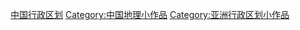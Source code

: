 {{hiddencat}}
{{WPSS-cat}}
[[Category:中国行政区划|]]
[[Category:中国地理小作品|Category:中国地理小作品]]
[[Category:亚洲行政区划小作品|Category:亚洲行政区划小作品]]